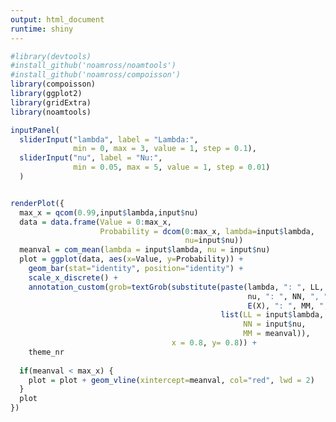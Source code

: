 ```yaml
---
output: html_document
runtime: shiny
---
```


```r
#library(devtools)
#install_github('noamross/noamtools')
#install_github('noamross/compoisson')
library(compoisson)
library(ggplot2)
library(gridExtra)
library(noamtools)
```

```r
inputPanel(
  sliderInput("lambda", label = "Lambda:",
              min = 0, max = 3, value = 1, step = 0.1),
  sliderInput("nu", label = "Nu:",
              min = 0.05, max = 5, value = 1, step = 0.01)
  )


renderPlot({
  max_x = qcom(0.99,input$lambda,input$nu)
  data = data.frame(Value = 0:max_x,
                    Probability = dcom(0:max_x, lambda=input$lambda,
                                       nu=input$nu))
  meanval = com_mean(lambda = input$lambda, nu = input$nu)
  plot = ggplot(data, aes(x=Value, y=Probability)) +
    geom_bar(stat="identity", position="identity") +
    scale_x_discrete() +
    annotation_custom(grob=textGrob(substitute(paste(lambda, ": ", LL, ", ",
                                                     nu, ": ", NN, ", ",
                                                     E(X), ": ", MM, ", "),
                                               list(LL = input$lambda,
                                                    NN = input$nu,
                                                    MM = meanval)),
                                    x = 0.8, y= 0.8)) +
    theme_nr
  
  if(meanval < max_x) {
    plot = plot + geom_vline(xintercept=meanval, col="red", lwd = 2)
  }
  plot
})
```
